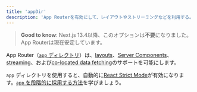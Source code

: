 ```yaml
---
title: 'appDir'
description: 'App Routerを有効にして、レイアウトやストリーミングなどを利用する。'
---
```


> **Good to know**: Next.js 13.4以降、このオプションは**不要**になりました。App Routerは現在安定しています。

App Router（[`app` ディレクトリ](/docs/app/building-your-application/routing)）は、[layouts](/docs/app/building-your-application/routing/layouts-and-templates)、[Server Components](/docs/app/building-your-application/rendering/server-components)、[streaming](/docs/app/building-your-application/routing/loading-ui-and-streaming)、および[co-located data fetching](/docs/app/building-your-application/data-fetching)のサポートを可能にします。

`app` ディレクトリを使用すると、自動的に[React Strict Mode](https://react.dev/reference/react/StrictMode)が有効になります。[`app` を段階的に採用する方法](/docs/app/guides/migrating/app-router-migration#migrating-from-pages-to-app)を学びましょう。

